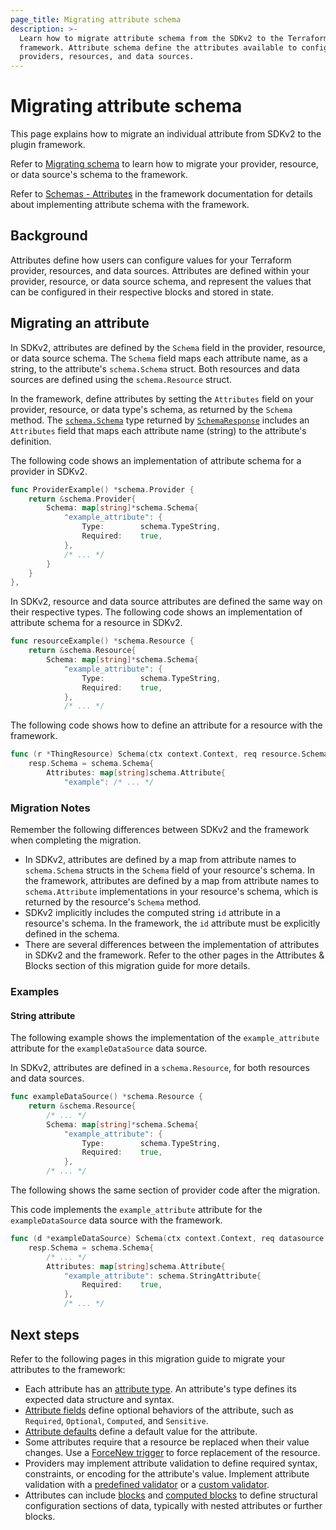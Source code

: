 ```yaml
---
page_title: Migrating attribute schema
description: >-
  Learn how to migrate attribute schema from the SDKv2 to the Terraform plugin
  framework. Attribute schema define the attributes available to configure
  providers, resources, and data sources.
---
```


# Migrating attribute schema

This page explains how to migrate an individual attribute from SDKv2 to the
plugin framework.

Refer to [Migrating schema](/terraform/plugin/framework/migrating/schema)
to learn how to migrate your provider, resource, or
data source's schema to the framework.

Refer to [Schemas -
Attributes](/terraform/plugin/framework/handling-data/schemas#attributes) in the
framework documentation for details about implementing attribute schema with the
framework.

## Background

Attributes define how users can configure values for your Terraform provider,
resources, and data sources. Attributes are defined within your provider,
resource, or data source schema, and represent the values that can be configured
in their respective blocks and stored in state.

## Migrating an attribute

In SDKv2, attributes are defined by the `Schema` field in the provider,
resource, or data source schema. The `Schema` field maps each attribute name, as a string,
 to the attribute's `schema.Schema` struct. Both resources and data
sources are defined using the `schema.Resource` struct.

In the framework, define attributes by setting the `Attributes` field on your
provider, resource, or data type's schema, as returned by the `Schema` method.
The
[`schema.Schema`](https://pkg.go.dev/github.com/hashicorp/terraform-plugin-framework/resource/schema#Schema)
type returned by
[`SchemaResponse`](https://pkg.go.dev/github.com/hashicorp/terraform-plugin-framework/resource#SchemaResponse)
includes an `Attributes` field that maps each attribute name (string) to the
attribute's definition.

The following code shows an implementation of attribute schema for a provider in
SDKv2.

<CodeBlockConfig filename="SDKv2">

```go
func ProviderExample() *schema.Provider {
    return &schema.Provider{
        Schema: map[string]*schema.Schema{
            "example_attribute": {
                Type:        schema.TypeString,
                Required:    true,
            },
            /* ... */
        }
    }
},
```

</CodeBlockConfig>

In SDKv2, resource and data source attributes are defined the same way on their
respective types. The following code shows an implementation of attribute schema
for a resource in SDKv2.

<CodeBlockConfig filename="SDKv2">

```go
func resourceExample() *schema.Resource {
    return &schema.Resource{
        Schema: map[string]*schema.Schema{
            "example_attribute": {
                Type:        schema.TypeString,
                Required:    true,
            },
            /* ... */
```

</CodeBlockConfig>

The following code shows how to define an attribute for a resource with the
framework.

<CodeBlockConfig filename="Framework">

```go
func (r *ThingResource) Schema(ctx context.Context, req resource.SchemaRequest, resp *resource.SchemaResponse) {
    resp.Schema = schema.Schema{
        Attributes: map[string]schema.Attribute{
            "example": /* ... */
```

</CodeBlockConfig>

### Migration Notes

Remember the following differences between SDKv2 and the framework when
completing the migration.

- In SDKv2, attributes are defined by a map from attribute names to
  `schema.Schema` structs in the `Schema` field of your resource's schema. In
  the framework, attributes are defined by a map from attribute names to
  `schema.Attribute` implementations in your resource's schema, which is returned
  by the resource's `Schema` method.
- SDKv2 implicitly includes the computed string `id` attribute in a resource's
  schema. In the framework, the `id` attribute must be explicitly defined in the
  schema.
- There are several differences between the implementation of attributes in
  SDKv2 and the framework. Refer to the other pages in the Attributes & Blocks
  section of this migration guide for more details.

### Examples

#### String attribute

The following example shows the implementation of the `example_attribute`
attribute for the `exampleDataSource` data source.

In SDKv2, attributes are defined in a `schema.Resource`, for both resources and
data sources.

<CodeBlockConfig filename="SDKv2">

```go
func exampleDataSource() *schema.Resource {
    return &schema.Resource{
        /* ... */
        Schema: map[string]*schema.Schema{
            "example_attribute": {
                Type:        schema.TypeString,
                Required:    true,
            },
        /* ... */
```

</CodeBlockConfig>

The following shows the same section of provider code after the migration.

This code implements the `example_attribute` attribute for the
`exampleDataSource` data source with the framework.

<CodeBlockConfig filename="Framework">

```go
func (d *exampleDataSource) Schema(ctx context.Context, req datasource.SchemaRequest, resp *datasource.SchemaResponse) {
    resp.Schema = schema.Schema{
        /* ... */
        Attributes: map[string]schema.Attribute{
            "example_attribute": schema.StringAttribute{
                Required:    true,
            },
            /* ... */
```

</CodeBlockConfig>

<!-- FIXME: Maybe include initial examples for more complex types and link to their respective sub-pages? -->

## Next steps

Refer to the following pages in this migration guide to migrate your attributes
to the framework:

- Each attribute has an [attribute
  type](/terraform/plugin/framework/migrating/attributes-blocks/types). An
  attribute's type defines its expected data structure and syntax.
- [Attribute
  fields](/terraform/plugin/framework/migrating/attributes-blocks/fields) define
  optional behaviors of the attribute, such as `Required`, `Optional`,
  `Computed`, and `Sensitive`.
- [Attribute
  defaults](/terraform/plugin/framework/migrating/attributes-blocks/default-values)
  define a default value for the attribute.
- Some attributes require that a resource be replaced when their value changes.
  Use a [ForceNew
  trigger](/terraform/plugin/framework/migrating/attributes-blocks/force-new) to
  force replacement of the resource.
- Providers may implement attribute validation to define required syntax,
  constraints, or encoding for the attribute's value. Implement attribute
  validation with a [predefined
  validator](/terraform/plugin/framework/migrating/attributes-blocks/validators-predefined)
  or a [custom
  validator](/terraform/plugin/framework/migrating/attributes-blocks/validators-custom).
- Attributes can include
  [blocks](/terraform/plugin/framework/migrating/attributes-blocks/attribute-schema)
  and [computed
  blocks](/terraform/plugin/framework/migrating/attributes-blocks/blocks-computed)
  to define structural configuration sections of data, typically with nested
  attributes or further blocks.
